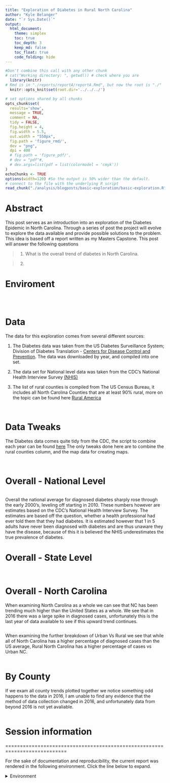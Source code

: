 ```yaml
---
title: "Exploration of Diabetes in Rural North Carolina"
author: "Kyle Belanger"
date: "`r Sys.Date()`"
output:
  html_document:
    theme: simplex
    toc: true
    toc_depth: 3
    keep_md: false
    toc_float: true
    code_folding: hide
---
```


<!-- These two chunks should be added in the beginning of every .Rmd that you want to source an .R script -->
<!--  The 1st mandatory chunck  -->
<!--  Set the working directory to the repository's base directory -->
```r
#Don't combine this call with any other chunk 
# cat("Working directory: ", getwd()) # check where you are
  library(knitr)
# Rmd is in "./reports/reportA/reportA.Rmd", but now the root is "./"
  knitr::opts_knit$set(root.dir='../../../') 
```

<!--  The 2nd mandatory chunck  -->
<!-- Set the report-wide options, and point to the external code file. -->
```r
# set options shared by all chunks
opts_chunk$set(
  results='show', 
  message = TRUE,
  comment = NA, 
  tidy = FALSE,
  fig.height = 4, 
  fig.width = 5.5, 
  out.width = "550px",
  fig.path = 'figure_rmd/',     
  dev = "png",
  dpi = 400
  # fig.path = 'figure_pdf/',     
  # dev = "pdf"#,
  # dev.args=list(pdf = list(colormodel = 'cmyk'))
)
echoChunks <- TRUE
options(width=120) #So the output is 50% wider than the default.
# connect to the file with the underlying R script  
read_chunk("./analysis/blogposts/basic-exploration/basic-exploration.R") 
```


# Abstract

This post serves as an introduction into an exploration of the Diabetes Epidemic in North Carolina.  Through a series of post the project will evolve to explore the data available and provide possible solutions to the problem.  This idea is based off a report written as my Masters Capstone. This post will answer the following questions

> 1.  What is the overall trend of diabetes in North Carolina.

> 2. 

# Enviroment 

<!-- Load packages to be used in this report. --> 
```r
```


<!-- Load the sources.  Suppress the output when loading sources. --> 
```r
```


<!-- Load any Global functions and variables declared in the R file.  Suppress the output. --> 
```r
```


# Data

The data for this exploration comes from several different sources:

1. The Diabetes data was taken from the US Diabetes Surveillance System; Division of Diabetes Translation - [Centers for Disease Control and Prevention](www.cdc.gov/diabetes/data).  The data was downloaded by year, and compiled into one set.

2. The data set for National level data was taken from the CDC's National Health Interview Survey [(NHIS)](https://www.cdc.gov/nchs/nhis/index.htm)

3. The list of rural counties is compiled from The US Census Bureau, it includes all North Carolina Counties that are at least 90% rural, more on the topic can be found here [Rural America](https://gis-portal.data.census.gov/arcgis/apps/MapSeries/index.html?appid=7a41374f6b03456e9d138cb014711e01)

<!-- Load the datasets.   -->
```r
```

<!-- load map data -->
```r
```

# Data Tweaks

The Diabetes data comes quite tidy from the CDC, the script to combine each year can be found [here]() <!-- INSERT LINK TO GIT HUB SCRIPT -->
The only tweaks done here are to combine the rural counties column, and the map data for creating maps.

<!-- Tweak the datasets.   -->
```r
```

<!-- Merge datasets -->

```r
```

# Overall - National Level

```r
```

Overall the national average for diagnosed diabetes sharply rose through the early 2000's, leveling off starting in 2010.  These numbers however are estimates based on the CDC's National Health Interview Survey.  The estimates are based off the question, whether a health professional had ever told them that they had diabetes.  It is estimated however that 1 in 5 adults have never been diagnosed with diabetes and are thus unaware they have the disease, because of this it is believed the NHIS underestimates the true prevalence of diabetes. <!-- Insert Citation -->

# Overall - State Level

```r
```

```r
```

# Overall - North Carolina 

When examining North Carolina as a whole we can see that NC has been trending much higher than the United States as a whole.  We see that in 2016 there was a large spike in diagnosed cases, unfortunately this is the last year of data available to see if this upward trend continues. 

```r
```

When examining the further breakdown of Urban Vs Rural we see that while all of North Carolina has a higher percentage of diagnosed cases than the US average, Rural North Carolina has a higher percentage of cases vs Urban NC. 

```r
```


# By County

If we exam all county trends plotted together we notice something odd happens to the data in 2016, I am unable to find any evidence that the method of data collection changed in 2016, and unfortunately data from beyond 2016 is not yet avaliable.  

```r
```








# Session information

===========================================================================

For the sake of documentation and reproducibility, the current report was rendered in the following environment.  Click the line below to expand.

<details>
  <summary>Environment <span class="glyphicon glyphicon-plus-sign"></span></summary>
```r
if( requireNamespace("devtools", quietly = TRUE) ) {
  devtools::session_info()
} else {
  sessionInfo()
} 
```
